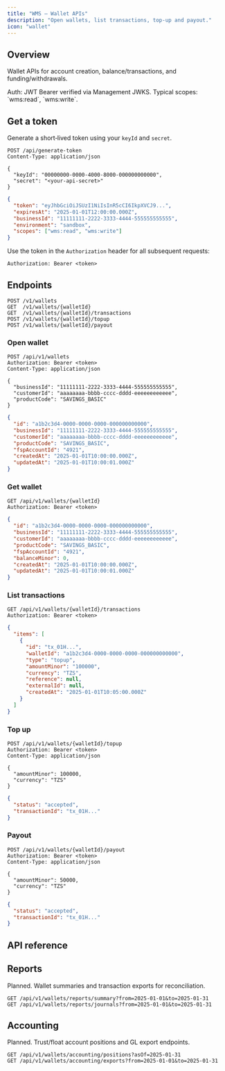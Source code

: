 ```yaml
---
title: "WMS — Wallet APIs"
description: "Open wallets, list transactions, top-up and payout."
icon: "wallet"
---
```


## Overview

Wallet APIs for account creation, balance/transactions, and funding/withdrawals.

<Info>
Auth: JWT Bearer verified via Management JWKS. Typical scopes: `wms:read`, `wms:write`.
</Info>

## Get a token

Generate a short‑lived token using your `keyId` and `secret`.

```http
POST /api/generate-token
Content-Type: application/json

{
  "keyId": "00000000-0000-4000-8000-000000000000",
  "secret": "<your-api-secret>"
}
```

```json Response
{
  "token": "eyJhbGciOiJSUzI1NiIsInR5cCI6IkpXVCJ9...",
  "expiresAt": "2025-01-01T12:00:00.000Z",
  "businessId": "11111111-2222-3333-4444-555555555555",
  "environment": "sandbox",
  "scopes": ["wms:read", "wms:write"]
}
```

Use the token in the `Authorization` header for all subsequent requests:

```http
Authorization: Bearer <token>
```

## Endpoints

```http
POST /v1/wallets
GET  /v1/wallets/{walletId}
GET  /v1/wallets/{walletId}/transactions
POST /v1/wallets/{walletId}/topup
POST /v1/wallets/{walletId}/payout
```

### Open wallet

```http
POST /api/v1/wallets
Authorization: Bearer <token>
Content-Type: application/json

{
  "businessId": "11111111-2222-3333-4444-555555555555",
  "customerId": "aaaaaaaa-bbbb-cccc-dddd-eeeeeeeeeeee",
  "productCode": "SAVINGS_BASIC"
}
```

```json Response
{
  "id": "a1b2c3d4-0000-0000-0000-000000000000",
  "businessId": "11111111-2222-3333-4444-555555555555",
  "customerId": "aaaaaaaa-bbbb-cccc-dddd-eeeeeeeeeeee",
  "productCode": "SAVINGS_BASIC",
  "fspAccountId": "4921",
  "createdAt": "2025-01-01T10:00:00.000Z",
  "updatedAt": "2025-01-01T10:00:01.000Z"
}
```

### Get wallet

```http
GET /api/v1/wallets/{walletId}
Authorization: Bearer <token>
```

```json Response
{
  "id": "a1b2c3d4-0000-0000-0000-000000000000",
  "businessId": "11111111-2222-3333-4444-555555555555",
  "customerId": "aaaaaaaa-bbbb-cccc-dddd-eeeeeeeeeeee",
  "productCode": "SAVINGS_BASIC",
  "fspAccountId": "4921",
  "balanceMinor": 0,
  "createdAt": "2025-01-01T10:00:00.000Z",
  "updatedAt": "2025-01-01T10:00:01.000Z"
}
```

### List transactions

```http
GET /api/v1/wallets/{walletId}/transactions
Authorization: Bearer <token>
```

```json Response
{
  "items": [
    {
      "id": "tx_01H...",
      "walletId": "a1b2c3d4-0000-0000-0000-000000000000",
      "type": "topup",
      "amountMinor": "100000",
      "currency": "TZS",
      "reference": null,
      "externalId": null,
      "createdAt": "2025-01-01T10:05:00.000Z"
    }
  ]
}
```

### Top up

```http
POST /api/v1/wallets/{walletId}/topup
Authorization: Bearer <token>
Content-Type: application/json

{
  "amountMinor": 100000,
  "currency": "TZS"
}
```

```json Response
{
  "status": "accepted",
  "transactionId": "tx_01H..."
}
```

### Payout

```http
POST /api/v1/wallets/{walletId}/payout
Authorization: Bearer <token>
Content-Type: application/json

{
  "amountMinor": 50000,
  "currency": "TZS"
}
```

```json Response
{
  "status": "accepted",
  "transactionId": "tx_01H..."
}
```

## API reference

<Cards>
  <Card title="Swagger UI" icon="book" href="https://bridge-services.example.com/docs" />
  <Card title="OpenAPI JSON" icon="file-code" href="https://bridge-services.example.com/docs/json" />
</Cards>

## Reports

<Warning>
Planned. Wallet summaries and transaction exports for reconciliation.
</Warning>

```http
GET /api/v1/wallets/reports/summary?from=2025-01-01&to=2025-01-31
GET /api/v1/wallets/reports/journals?from=2025-01-01&to=2025-01-31
```

## Accounting

<Warning>
Planned. Trust/float account positions and GL export endpoints.
</Warning>

```http
GET /api/v1/wallets/accounting/positions?asOf=2025-01-31
GET /api/v1/wallets/accounting/exports?from=2025-01-01&to=2025-01-31
```

